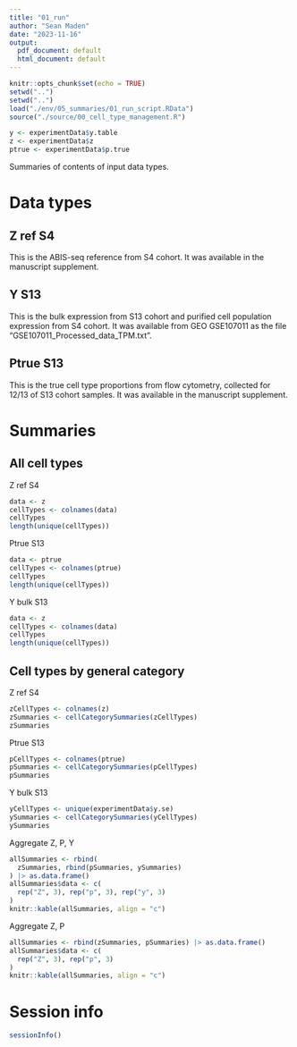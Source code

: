 ```yaml
---
title: "01_run"
author: "Sean Maden"
date: "2023-11-16"
output:
  pdf_document: default
  html_document: default
---
```


```r
knitr::opts_chunk$set(echo = TRUE)
setwd("..")
setwd("..")
load("./env/05_summaries/01_run_script.RData")
source("./source/00_cell_type_management.R")
```

```r
y <- experimentData$y.table
z <- experimentData$z
ptrue <- experimentData$p.true
```

Summaries of contents of input data types.

# Data types

## Z ref S4

This is the ABIS-seq reference from S4 cohort. It was available in the 
manuscript supplement.

## Y S13

This is the bulk expression from S13 cohort and purified cell population 
expression from S4 cohort. It was available from GEO GSE107011 as the file 
"GSE107011_Processed_data_TPM.txt".

## Ptrue S13

This is the true cell type proportions from flow cytometry, collected for 
12/13 of S13 cohort samples. It was available in the manuscript supplement.

# Summaries

## All cell types

Z ref S4

```r
data <- z
cellTypes <- colnames(data)
cellTypes
length(unique(cellTypes))
```

Ptrue S13

```r
data <- ptrue
cellTypes <- colnames(ptrue)
cellTypes
length(unique(cellTypes))
```

Y bulk S13

```r
data <- z
cellTypes <- colnames(data)
cellTypes
length(unique(cellTypes))
```

## Cell types by general category

Z ref S4

```r
zCellTypes <- colnames(z)
zSummaries <- cellCategorySummaries(zCellTypes)
zSummaries
```

Ptrue S13

```r
pCellTypes <- colnames(ptrue)
pSummaries <- cellCategorySummaries(pCellTypes)
pSummaries
```

Y bulk S13

```r
yCellTypes <- unique(experimentData$y.se)
ySummaries <- cellCategorySummaries(yCellTypes)
ySummaries
```

Aggregate Z, P, Y

```r
allSummaries <- rbind(
  zSummaries, rbind(pSummaries, ySummaries)
) |> as.data.frame()
allSummaries$data <- c(
  rep("Z", 3), rep("p", 3), rep("y", 3)
)
knitr::kable(allSummaries, align = "c")
```

Aggregate Z, P

```r
allSummaries <- rbind(zSummaries, pSummaries) |> as.data.frame()
allSummaries$data <- c(
  rep("Z", 3), rep("p", 3)
)
knitr::kable(allSummaries, align = "c")
```

# Session info

```r
sessionInfo()
```